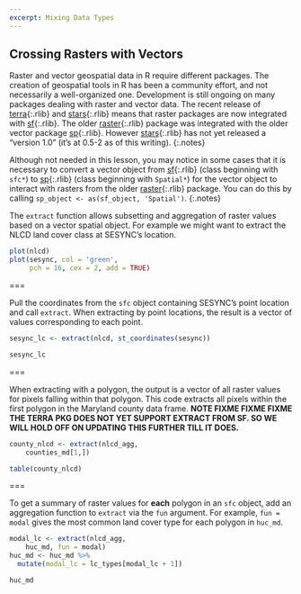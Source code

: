 ```yaml
---
excerpt: Mixing Data Types
---
```


## Crossing Rasters with Vectors

Raster and vector geospatial data in R require different packages. 
The creation of geospatial tools in R has been a community effort, and not
necessarily a well-organized one. Development is still ongoing on many packages
dealing with raster and vector data. The recent release of [terra](){:.rlib} and
[stars](){:.rlib} means that raster packages are now integrated with [sf](){:.rlib}.
The older [raster](){:.rlib} package was integrated with the older vector package
[sp](){:.rlib}. However [stars](){:.rlib} has not yet released a "version 1.0" 
(it's at 0.5-2 as of this writing). 
{:.notes}

Although not needed in this lesson, you may notice in some cases that it is necessary to
convert a vector object from [sf](){:.rlib} (class beginning with `sfc*`) to [sp](){:.rlib}
(class beginning with `Spatial*`) for the vector object to interact with rasters from the
older [raster](){:.rlib} package.
You can do this by calling `sp_object <- as(sf_object, 'Spatial')`.
{:.notes}

The `extract` function allows subsetting and aggregation of raster values based
on a vector spatial object. For example we might want to extract the NLCD land cover 
class at SESYNC's location.

```r
plot(nlcd)
plot(sesync, col = 'green',
     pch = 16, cex = 2, add = TRUE)
```

===

Pull the coordinates from the `sfc` object containing SESYNC's point location and call `extract`.
When extracting by point locations, the result is a vector of values corresponding to each point. 

```r
sesync_lc <- extract(nlcd, st_coordinates(sesync))
```

```r
sesync_lc
```

===

When extracting with a polygon, the output is a vector of all raster values for
pixels falling within that polygon. This code extracts all pixels within the first
polygon in the Maryland county data frame.
**NOTE FIXME FIXME FIXME THE TERRA PKG DOES NOT YET SUPPORT EXTRACT FROM SF. SO WE WILL HOLD OFF ON UPDATING THIS FURTHER TILL IT DOES.**

```r
county_nlcd <- extract(nlcd_agg,
    counties_md[1,])
```

```r
table(county_nlcd)
```

===

To get a summary of raster values for **each** polygon in an `sfc`
object, add an aggregation function to `extract` via the `fun` argument. For
example, `fun = modal` gives the most common land cover type for each polygon in
`huc_md`.

```r
modal_lc <- extract(nlcd_agg,
    huc_md, fun = modal)
huc_md <- huc_md %>%
  mutate(modal_lc = lc_types[modal_lc + 1])
```

```r
huc_md
```

